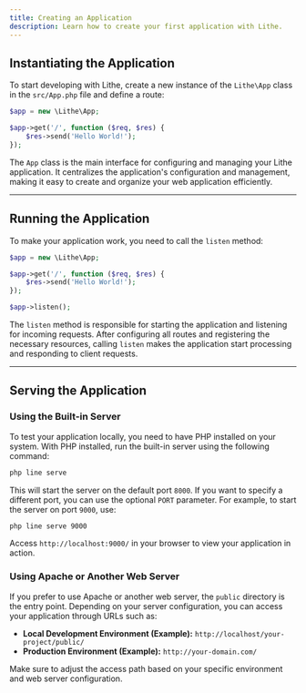 ```yaml
---
title: Creating an Application
description: Learn how to create your first application with Lithe.
---
```


## Instantiating the Application

To start developing with Lithe, create a new instance of the `Lithe\App` class in the `src/App.php` file and define a route:

```php
$app = new \Lithe\App;

$app->get('/', function ($req, $res) {
    $res->send('Hello World!');
});
```

The `App` class is the main interface for configuring and managing your Lithe application. It centralizes the application's configuration and management, making it easy to create and organize your web application efficiently.

---

## Running the Application

To make your application work, you need to call the `listen` method:

```php
$app = new \Lithe\App;

$app->get('/', function ($req, $res) {
    $res->send('Hello World!');
});

$app->listen(); 
```

The `listen` method is responsible for starting the application and listening for incoming requests. After configuring all routes and registering the necessary resources, calling `listen` makes the application start processing and responding to client requests.

---

## Serving the Application

### Using the Built-in Server

To test your application locally, you need to have PHP installed on your system. With PHP installed, run the built-in server using the following command:

```bash
php line serve
```

This will start the server on the default port `8000`. If you want to specify a different port, you can use the optional `PORT` parameter. For example, to start the server on port `9000`, use:

```bash
php line serve 9000
```

Access `http://localhost:9000/` in your browser to view your application in action.

### Using Apache or Another Web Server

If you prefer to use Apache or another web server, the `public` directory is the entry point. Depending on your server configuration, you can access your application through URLs such as:

- **Local Development Environment (Example):** `http://localhost/your-project/public/`
- **Production Environment (Example):** `http://your-domain.com/`

Make sure to adjust the access path based on your specific environment and web server configuration.